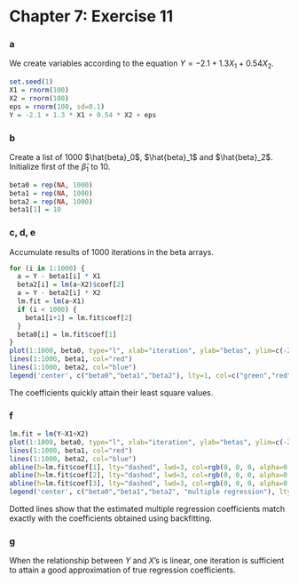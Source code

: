Chapter 7: Exercise 11
========================================================

### a
We create variables according to the equation $Y = -2.1 + 1.3X_1 + 0.54X_2$.
```r
set.seed(1)
X1 = rnorm(100)
X2 = rnorm(100)
eps = rnorm(100, sd=0.1)
Y = -2.1 + 1.3 * X1 + 0.54 * X2 + eps
```

### b
Create a list of 1000 $\hat{beta}_0$, $\hat{beta}_1$ and $\hat{beta}_2$. Initialize first of the $\hat{\beta}_1$ to 10.

```r
beta0 = rep(NA, 1000)
beta1 = rep(NA, 1000)
beta2 = rep(NA, 1000)
beta1[1] = 10
```

### c, d, e
Accumulate results of 1000 iterations in the beta arrays.
```r
for (i in 1:1000) {
  a = Y - beta1[i] * X1
  beta2[i] = lm(a~X2)$coef[2]
  a = Y - beta2[i] * X2
  lm.fit = lm(a~X1)
  if (i < 1000) {
    beta1[i+1] = lm.fit$coef[2]
  }
  beta0[i] = lm.fit$coef[1]
}
plot(1:1000, beta0, type="l", xlab="iteration", ylab="betas", ylim=c(-2.2, 1.6), col="green")
lines(1:1000, beta1, col="red")
lines(1:1000, beta2, col="blue")
legend('center', c("beta0","beta1","beta2"), lty=1, col=c("green","red","blue"))
```
The coefficients quickly attain their least square values.

### f
```r
lm.fit = lm(Y~X1+X2)
plot(1:1000, beta0, type="l", xlab="iteration", ylab="betas", ylim=c(-2.2, 1.6), col="green")
lines(1:1000, beta1, col="red")
lines(1:1000, beta2, col="blue")
abline(h=lm.fit$coef[1], lty="dashed", lwd=3, col=rgb(0, 0, 0, alpha=0.4))
abline(h=lm.fit$coef[2], lty="dashed", lwd=3, col=rgb(0, 0, 0, alpha=0.4))
abline(h=lm.fit$coef[3], lty="dashed", lwd=3, col=rgb(0, 0, 0, alpha=0.4))
legend('center', c("beta0","beta1","beta2", "multiple regression"), lty=c(1, 1, 1, 2), col=c("green","red","blue", "black"))
```
Dotted lines show that the estimated multiple regression coefficients match exactly with the coefficients obtained using backfitting.

### g
When the relationship between $Y$ and $X$'s is linear, one iteration is sufficient to attain a good approximation of true regression coefficients.